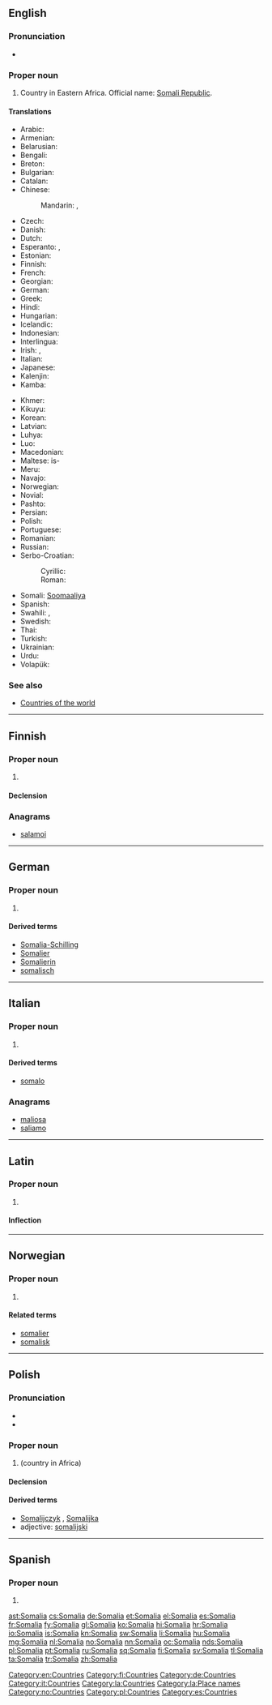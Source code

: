 {{also|Somália|Sómalía|Somàlia}}
==English==
{{wikipedia}}

===Pronunciation===
* {{rhymes|ɑːliə}}

===Proper noun===
{{en-proper noun}}

# Country in Eastern Africa. Official name: [[Somali Republic]].

====Translations====
{{trans-top|country in Eastern Africa}}
* Arabic: {{t-|ar|الصومال‎|m|tr=al-Sumaal}}
* Armenian: {{t-|hy|Սոմալի|tr=Somali}}
* Belarusian: {{t-|be|Самалі|f|tr=Samalí|sc=Cyrl}}
* Bengali: {{t-|bn|সোমালিয়া|tr=somaliẏa|sc=Beng}}
* Breton: {{t-|br|Somalia}}
* Bulgarian: {{t-|bg|Сомалия|f|tr=Somálija|sc=Cyrl}}
* Catalan: {{t+|ca|Somàlia|f}}
* Chinese:
*: Mandarin: {{t-|cmn|索馬里|sc=Hani}}, {{t-|cmn|索马里|tr=Suǒmǎlǐ|sc=Hani}}
* Czech: {{t+|cs|Somálsko|n}}
* Danish: {{t-|da|Somalia}}
* Dutch: {{t+|nl|Somalië}}
* Esperanto: {{t-|eo|Somalio}}, {{t-|eo|Somalujo}}
* Estonian: {{t+|et|Somaalia}}
* Finnish: {{t+|fi|Somalia}}
* French: {{t+|fr|Somalie|f}}
* Georgian: {{t-|ka|სომალი|tr=somali|sc=Geor}}
* German: {{t+|de|Somalia|n}}
* Greek: {{t-|el|Σομαλία|f|tr=Somalía}}
* Hindi: {{t+|hi|सोमालिया|m|tr=somāliyā|sc=Deva}}
* Hungarian: {{t+|hu|Szomália}}
* Icelandic: {{t+|is|Sómalía}}
* Indonesian: {{t-|id|Somalia}}
* Interlingua: {{t-|ia|Somalia}}
* Irish: {{t-|ga|Somáil|f|alt=An tSomáil}}, {{t-|ga|Poblacht na Somáile|f}}
* Italian: {{t-|it|Somalia|f}}
* Japanese: {{t+|ja|ソマリア|tr=Somaria}}
* Kalenjin: {{tø|kln|Somalia}}
* Kamba: {{tø|kam|Somalia}}
{{trans-mid}}
* Khmer: {{t-|km|សូម៉ាលី|tr=soomaalii|sc=Khmr}}
* Kikuyu: {{tø|ki|Somalia}}
* Korean: {{t+|ko|소말리아|tr=Somallia|sc=Hang}}
* Latvian: {{t|lv|Somālija}}
* Luhya: {{tø|luy|Somalia}}
* Luo: {{tø|luo|Somalia}}
* Macedonian: {{t+|mk|Сомалија|f|tr=Somálija}}
* Maltese: is-{{t-|mt|Somalja}}
* Meru: {{tø|mer|Somalia}}
* Navajo: {{tø|nv|Soomáálii bikéyah}}
* Norwegian: {{t+|no|Somalia}}
* Novial: {{tø|nov|Somalia}}
* Pashto: {{t-|ps|سوماليا|f|tr=somālyā|sc=ps-Arab}}
* Persian: {{t+|fa|سومالی|tr=Sumâli|sc=fa-Arab}}
* Polish: {{t+|pl|Somalia|f}}
* Portuguese: {{t+|pt|Somália}}
* Romanian: {{t-|ro|Somalia|f}}
* Russian: {{t-|ru|Сомали|f|tr=Somalí}} {{indeclinable}}
* Serbo-Croatian:
*: Cyrillic: {{t-|sh|Сомалија|f}}
*: Roman: {{t-|sh|Somalija|f}}
* Somali: [[Soomaaliya]]
* Spanish: {{t+|es|Somalia|f}}
* Swahili: {{t+|sw|Somalia}}, {{t-|sw|Usomali}}
* Swedish: {{t+|sv|Somalia}}
* Thai: {{t+|th|โซมาเลีย|tr=somalia}}
* Turkish: {{t+|tr|Somali}}
* Ukrainian: {{t+|uk|Сомалі|f|tr=Somalí|sc=Cyrl}}
* Urdu: {{t-|ur|صومالیہ|m|tr=somāliyā|sc=ur-Arab}}
* Volapük: {{t+|vo|Somalän}}
{{trans-bottom}}

===See also===
* [[Appendix:Countries of the world|Countries of the world]]

[[Category:en:Countries]]

----

==Finnish==
{{wikipedia|lang=fi}}

===Proper noun===
{{fi-proper noun}}

# {{l|en|Somalia}}

====Declension====
{{fi-decl-kulkija|Somali|nopl=1}}

===Anagrams===
* [[salamoi#Finnish|salamoi]]

[[Category:fi:Countries]]

----

==German==
{{wikipedia|lang=de}}

===Proper noun===
{{head|de|proper noun|g=n|genitive|Somalias}}

# {{l|en|Somalia}}

====Derived terms====
* [[Somalia-Schilling]]
* [[Somalier]]
* [[Somalierin]]
* [[somalisch]]

[[Category:de:Countries]]

----

==Italian==
{{wikipedia|lang=it}}

===Proper noun===
{{it-proper noun|g=f}}

# {{l|en|Somalia}}

====Derived terms====
* [[somalo]]

===Anagrams===
* [[maliosa#Italian|maliosa]]
* [[saliamo#Italian|saliamo]]

[[Category:it:Countries]]

----

==Latin==
{{wikipedia|lang=la}}

===Proper noun===
{{la-proper noun|Somalia|Somaliae|Somaliae|f|first}}

# {{l|en|Somalia}}

====Inflection====
{{la-decl-1st-loc|Somali}}

[[Category:la:Countries]]
[[Category:la:Place names]]

----

==Norwegian==

===Proper noun===
{{head|no|proper noun}}

# {{l|en|Somalia}}

====Related terms====
* [[somalier]]
* [[somalisk]]

[[Category:no:Countries]]

----

==Polish==

===Pronunciation===
* {{IPA|/sɔˈmalja/|lang=pl}}
* {{audio|Pl-Somalia.ogg|audio}}

===Proper noun===
{{head|pl|proper noun|g=f}}

# {{l|en|Somalia}} (country in Africa)

====Declension====
{{pl-decl-noun-sing
|Somalia
|Somalii
|Somalii
|Somalię
|Somalią
|Somalii
|Somalio
}}

====Derived terms====
* [[Somalijczyk]] {{m}}, [[Somalijka]] {{f}}
* adjective: [[somalijski]]

[[Category:pl:Countries]]

----

==Spanish==
{{wikipedia|lang=es}}

===Proper noun===
{{es-proper noun|f}}

# {{l|en|Somalia}}

[[Category:es:Countries]]

[[ast:Somalia]]
[[cs:Somalia]]
[[de:Somalia]]
[[et:Somalia]]
[[el:Somalia]]
[[es:Somalia]]
[[fr:Somalia]]
[[fy:Somalia]]
[[gl:Somalia]]
[[ko:Somalia]]
[[hi:Somalia]]
[[hr:Somalia]]
[[io:Somalia]]
[[is:Somalia]]
[[kn:Somalia]]
[[sw:Somalia]]
[[li:Somalia]]
[[hu:Somalia]]
[[mg:Somalia]]
[[nl:Somalia]]
[[no:Somalia]]
[[nn:Somalia]]
[[oc:Somalia]]
[[nds:Somalia]]
[[pl:Somalia]]
[[pt:Somalia]]
[[ru:Somalia]]
[[sq:Somalia]]
[[fi:Somalia]]
[[sv:Somalia]]
[[tl:Somalia]]
[[ta:Somalia]]
[[tr:Somalia]]
[[zh:Somalia]]